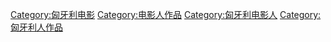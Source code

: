 
[[Category:匈牙利电影|Category:匈牙利电影]]
[[Category:电影人作品|Category:电影人作品]]
[[Category:匈牙利电影人|Category:匈牙利电影人]]
[[Category:匈牙利人作品|Category:匈牙利人作品]]